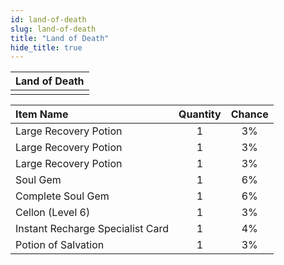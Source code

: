 ```yaml
---
id: land-of-death
slug: land-of-death
title: "Land of Death"
hide_title: true
---
```



| Land of Death |
| :------------: |
| <MapIcon iconId="150"/> |

|Item Name|Quantity|Chance|
|:--|:-:|:-:|
| <ItemIcon iconId="1010" height="32" /> Large Recovery Potion|1|3%|
| <ItemIcon iconId="1010" height="32" /> Large Recovery Potion|1|3%|
| <ItemIcon iconId="1010" height="32" /> Large Recovery Potion|1|3%|
| <ItemIcon iconId="1015" height="32" /> Soul Gem|1|6%|
| <ItemIcon iconId="1016" height="32" /> Complete Soul Gem|1|6%|
| <ItemIcon iconId="1022" height="32" /> Cellon (Level 6)|1|3%|
| <ItemIcon iconId="2144" height="32" /> Instant Recharge Specialist Card|1|4%|
| <ItemIcon iconId="347" height="32" /> Potion of Salvation|1|3%|


